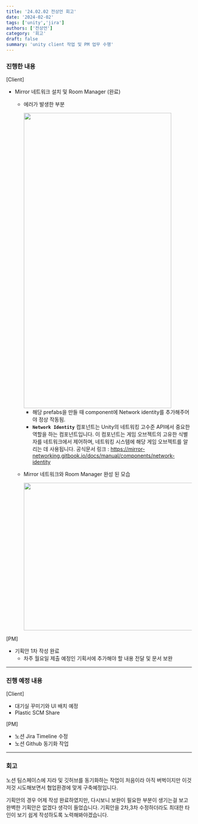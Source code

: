 ```yaml
---
title: '24.02.02 전상언 회고'
date: '2024-02-02'
tags: ['unity','jira']
authors: ['전상언']
category: '회고'
draft: false
summary: 'unity client 작업 및 PM 업무 수행'
---
```

### 진행한 내용

[Client]

- Mirror 네트워크 설치 및 Room Manager (완료)
    - 에러가 발생한 부분
        
        <img src="https://drive.google.com/uc?id=1M8PTGc11cNd7RZhH51hbNyjS-BBYfUiF" width=400 height=800>

        - 해당 prefabs을 만들 때 component에 Network identity를 추가해주어야 정상 작동됨.
        - **`Network Identity`** 컴포넌트는 Unity의 네트워킹 고수준 API에서 중요한 역할을 하는 컴포넌트입니다. 이 컴포넌트는 게임 오브젝트의 고유한 식별자를 네트워크에서 제어하며, 네트워킹 시스템에 해당 게임 오브젝트를 알리는 데 사용됩니다.
        공식문서 링크 : https://mirror-networking.gitbook.io/docs/manual/components/network-identity
    - Mirror 네트워크와 Room Manager 완성 된 모습
        
        <img src="https://drive.google.com/uc?id=1jAYTZxg4RxYHhObET8bV7CMNkXXIftEW" width=900 height=400>


[PM]

- 기획안 1차 작성 완료
    - 차주 월요일 제출 예정인 기획서에 추가해야 할 내용 전달 및 문서 보완

---

### 진행 예정 내용

[Client]

- 대기실 꾸미기와 UI 배치 예정
- Plastic SCM Share

[PM]

- 노션 Jira Timeline 수정
- 노션 Github 동기화 작업

---

### 회고

노션 팀스페이스에 지라 및 깃허브를 동기화하는 작업이 처음이라 아직 버벅이지만 이것저것 시도해보면서 협업환경에 맞게 구축예정입니다.

기획안의 경우 어제 작성 완료하였지만, 다시보니 보완이 필요한 부분이 생기는걸 보고 완벽한 기획안은 없겠다 생각이 들었습니다. 기획안을 2차,3차 수정하더라도 최대한 타인이 보기 쉽게 작성하도록 노력해봐야겠습니다.